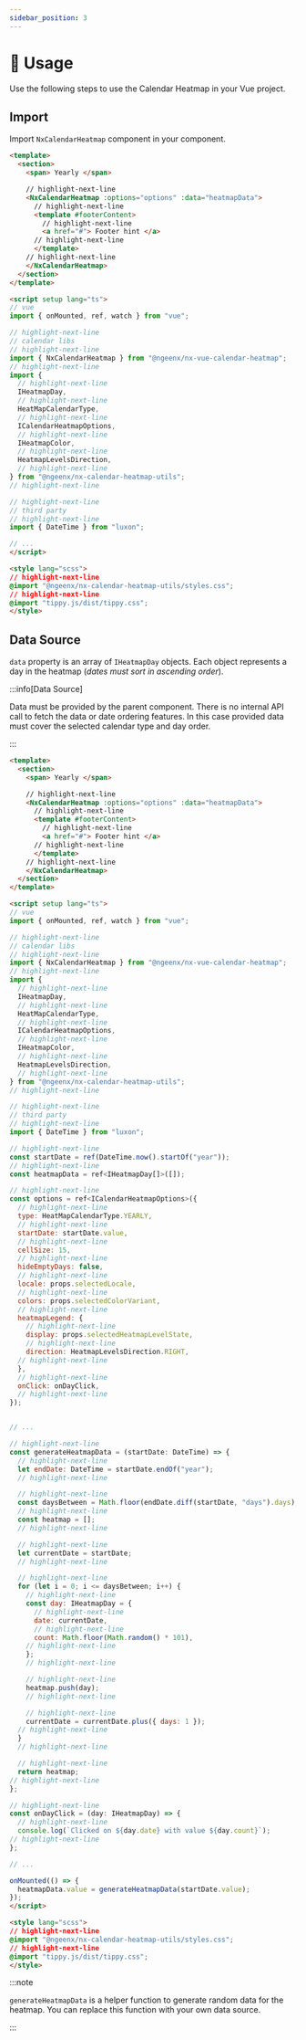 ```yaml
---
sidebar_position: 3
---
```


# 🚀 Usage

Use the following steps to use the Calendar Heatmap in your Vue project.

## Import

Import `NxCalendarHeatmap` component in your component.

```html  title="App.vue"
<template>
  <section>
    <span> Yearly </span>

    // highlight-next-line
    <NxCalendarHeatmap :options="options" :data="heatmapData">
      // highlight-next-line
      <template #footerContent>
        // highlight-next-line
        <a href="#"> Footer hint </a>
      // highlight-next-line
      </template>
    // highlight-next-line
    </NxCalendarHeatmap>
  </section>
</template>

<script setup lang="ts">
// vue
import { onMounted, ref, watch } from "vue";

// highlight-next-line
// calendar libs
// highlight-next-line
import { NxCalendarHeatmap } from "@ngeenx/nx-vue-calendar-heatmap";
// highlight-next-line
import {
  // highlight-next-line
  IHeatmapDay,
  // highlight-next-line
  HeatMapCalendarType,
  // highlight-next-line
  ICalendarHeatmapOptions,
  // highlight-next-line
  IHeatmapColor,
  // highlight-next-line
  HeatmapLevelsDirection,
  // highlight-next-line
} from "@ngeenx/nx-calendar-heatmap-utils";
// highlight-next-line

// highlight-next-line
// third party
// highlight-next-line
import { DateTime } from "luxon";

// ...
</script>

<style lang="scss">
// highlight-next-line
@import "@ngeenx/nx-calendar-heatmap-utils/styles.css";
// highlight-next-line
@import "tippy.js/dist/tippy.css";
</style>
```

## Data Source

`data` property is an array of `IHeatmapDay` objects. Each object represents a day in the heatmap (*dates must sort in ascending order*).

:::info[Data Source]

Data must be provided by the parent component. There is no internal API call to fetch the data or date ordering features. In this case provided data must cover the selected calendar type and day order.

:::

```html  title="App.vue"
<template>
  <section>
    <span> Yearly </span>

    // highlight-next-line
    <NxCalendarHeatmap :options="options" :data="heatmapData">
      // highlight-next-line
      <template #footerContent>
        // highlight-next-line
        <a href="#"> Footer hint </a>
      // highlight-next-line
      </template>
    // highlight-next-line
    </NxCalendarHeatmap>
  </section>
</template>

<script setup lang="ts">
// vue
import { onMounted, ref, watch } from "vue";

// highlight-next-line
// calendar libs
// highlight-next-line
import { NxCalendarHeatmap } from "@ngeenx/nx-vue-calendar-heatmap";
// highlight-next-line
import {
  // highlight-next-line
  IHeatmapDay,
  // highlight-next-line
  HeatMapCalendarType,
  // highlight-next-line
  ICalendarHeatmapOptions,
  // highlight-next-line
  IHeatmapColor,
  // highlight-next-line
  HeatmapLevelsDirection,
  // highlight-next-line
} from "@ngeenx/nx-calendar-heatmap-utils";
// highlight-next-line

// highlight-next-line
// third party
// highlight-next-line
import { DateTime } from "luxon";

// highlight-next-line
const startDate = ref(DateTime.now().startOf("year"));
// highlight-next-line
const heatmapData = ref<IHeatmapDay[]>([]);

// highlight-next-line
const options = ref<ICalendarHeatmapOptions>({
  // highlight-next-line
  type: HeatMapCalendarType.YEARLY,
  // highlight-next-line
  startDate: startDate.value,
  // highlight-next-line
  cellSize: 15,
  // highlight-next-line
  hideEmptyDays: false,
  // highlight-next-line
  locale: props.selectedLocale,
  // highlight-next-line
  colors: props.selectedColorVariant,
  // highlight-next-line
  heatmapLegend: {
    // highlight-next-line
    display: props.selectedHeatmapLevelState,
    // highlight-next-line
    direction: HeatmapLevelsDirection.RIGHT,
  // highlight-next-line
  },
  // highlight-next-line
  onClick: onDayClick,
  // highlight-next-line
});


// ...

// highlight-next-line
const generateHeatmapData = (startDate: DateTime) => {
  // highlight-next-line
  let endDate: DateTime = startDate.endOf("year");
  // highlight-next-line

  // highlight-next-line
  const daysBetween = Math.floor(endDate.diff(startDate, "days").days);
  // highlight-next-line
  const heatmap = [];
  // highlight-next-line

  // highlight-next-line
  let currentDate = startDate;
  // highlight-next-line

  // highlight-next-line
  for (let i = 0; i <= daysBetween; i++) {
    // highlight-next-line
    const day: IHeatmapDay = {
      // highlight-next-line
      date: currentDate,
      // highlight-next-line
      count: Math.floor(Math.random() * 101),
    // highlight-next-line
    };
    // highlight-next-line

    // highlight-next-line
    heatmap.push(day);
    // highlight-next-line

    // highlight-next-line
    currentDate = currentDate.plus({ days: 1 });
  // highlight-next-line
  }
  // highlight-next-line

  // highlight-next-line
  return heatmap;
// highlight-next-line
};

// highlight-next-line
const onDayClick = (day: IHeatmapDay) => {
  // highlight-next-line
  console.log(`Clicked on ${day.date} with value ${day.count}`);
// highlight-next-line
};

// ...

onMounted(() => {
  heatmapData.value = generateHeatmapData(startDate.value);
});
</script>

<style lang="scss">
// highlight-next-line
@import "@ngeenx/nx-calendar-heatmap-utils/styles.css";
// highlight-next-line
@import "tippy.js/dist/tippy.css";
</style>
```


:::note

`generateHeatmapData` is a helper function to generate random data for the heatmap. You can replace this function with your own data source.

:::
